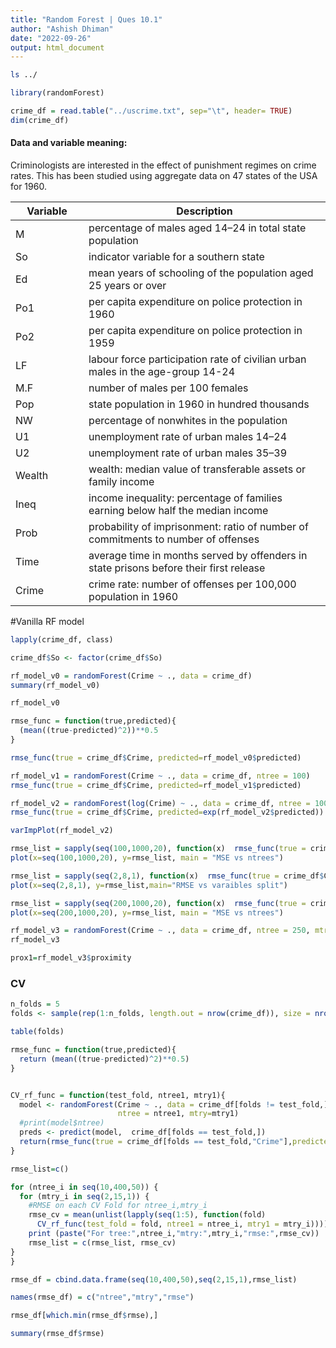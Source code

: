 ```yaml
---
title: "Random Forest | Ques 10.1"
author: "Ashish Dhiman"
date: "2022-09-26"
output: html_document
---
```


```bash
ls ../
```

```r
library(randomForest)
```

```r
crime_df = read.table("../uscrime.txt", sep="\t", header= TRUE)
dim(crime_df)
```

#### Data and variable meaning:

Criminologists are interested in the effect of punishment regimes on crime rates. This has been studied using aggregate data on 47 states of the USA for 1960.

| Variable | Description                                                                            |
|-----------------|-------------------------------------------------------|
| M        | percentage of males aged 14--24 in total state population                              |
| So       | indicator variable for a southern state                                                |
| Ed       | mean years of schooling of the population aged 25 years or over                        |
| Po1      | per capita expenditure on police protection in 1960                                    |
| Po2      | per capita expenditure on police protection in 1959                                    |
| LF       | labour force participation rate of civilian urban males in the age-group 14-24         |
| M.F      | number of males per 100 females                                                        |
| Pop      | state population in 1960 in hundred thousands                                          |
| NW       | percentage of nonwhites in the population                                              |
| U1       | unemployment rate of urban males 14--24                                                |
| U2       | unemployment rate of urban males 35--39                                                |
| Wealth   | wealth: median value of transferable assets or family income                           |
| Ineq     | income inequality: percentage of families earning below half the median income         |
| Prob     | probability of imprisonment: ratio of number of commitments to number of offenses      |
| Time     | average time in months served by offenders in state prisons before their first release |
| Crime    | crime rate: number of offenses per 100,000 population in 1960                          |

#Vanilla RF model

```r
lapply(crime_df, class)
```

```r
crime_df$So <- factor(crime_df$So)
```

```r
rf_model_v0 = randomForest(Crime ~ ., data = crime_df)
summary(rf_model_v0)
```

```r
rf_model_v0
```

```r
rmse_func = function(true,predicted){
  (mean((true-predicted)^2))**0.5
}

rmse_func(true = crime_df$Crime, predicted=rf_model_v0$predicted)
```

```r
rf_model_v1 = randomForest(Crime ~ ., data = crime_df, ntree = 100)
rmse_func(true = crime_df$Crime, predicted=rf_model_v1$predicted)
```

```r
rf_model_v2 = randomForest(log(Crime) ~ ., data = crime_df, ntree = 100)
rmse_func(true = crime_df$Crime, predicted=exp(rf_model_v2$predicted))
```

```r
varImpPlot(rf_model_v2)
```

```r
rmse_list = sapply(seq(100,1000,20), function(x)  rmse_func(true = crime_df$Crime, predicted=randomForest(Crime ~ ., data = crime_df, ntree = x)$predicted))
plot(x=seq(100,1000,20), y=rmse_list, main = "MSE vs ntrees")
```

```r
rmse_list = sapply(seq(2,8,1), function(x)  rmse_func(true = crime_df$Crime, predicted=randomForest(Crime ~ ., data = crime_df, mtry = x)$predicted))
plot(x=seq(2,8,1), y=rmse_list,main="RMSE vs varaibles split")
```

```r
rmse_list = sapply(seq(200,1000,20), function(x)  rmse_func(true = crime_df$Crime, predicted=randomForest(Crime ~ ., data = crime_df, ntree = x, mtry=3)$predicted))
plot(x=seq(200,1000,20), y=rmse_list, main = "MSE vs ntrees")
```

```r
rf_model_v3 = randomForest(Crime ~ ., data = crime_df, ntree = 250, mtry=3, proximity = TRUE)
rf_model_v3
```

```r
prox1=rf_model_v3$proximity
```

### CV

```r
n_folds = 5
folds <- sample(rep(1:n_folds, length.out = nrow(crime_df)), size = nrow(crime_df), replace = F)

table(folds)
```

```r
rmse_func = function(true,predicted){
  return (mean((true-predicted)^2)**0.5)
}


CV_rf_func = function(test_fold, ntree1, mtry1){
  model <- randomForest(Crime ~ ., data = crime_df[folds != test_fold,],
                        ntree = ntree1, mtry=mtry1)
  #print(model$ntree)
  preds <- predict(model,  crime_df[folds == test_fold,])
  return(rmse_func(true = crime_df[folds == test_fold,"Crime"],predicted = preds))
}
```

```r
rmse_list=c()

for (ntree_i in seq(10,400,50)) {
  for (mtry_i in seq(2,15,1)) {
    #RMSE on each CV Fold for ntree_i,mtry_i
    rmse_cv = mean(unlist(lapply(seq(1:5), function(fold) 
      CV_rf_func(test_fold = fold, ntree1 = ntree_i, mtry1 = mtry_i))))
    print (paste("For tree:",ntree_i,"mtry:",mtry_i,"rmse:",rmse_cv))
    rmse_list = c(rmse_list, rmse_cv)
}
}

rmse_df = cbind.data.frame(seq(10,400,50),seq(2,15,1),rmse_list)
```

```r
names(rmse_df) = c("ntree","mtry","rmse")
```

```r
rmse_df[which.min(rmse_df$rmse),]
```

```r
summary(rmse_df$rmse)
```
